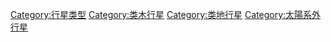 [[Category:行星类型|Category:行星类型]]
[[Category:类木行星|Category:类木行星]]
[[Category:类地行星|Category:类地行星]]
[[Category:太陽系外行星|Category:太陽系外行星]]